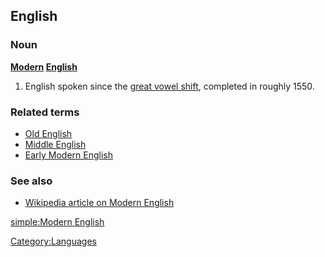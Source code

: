 ==English==

===Noun===
'''[[modern|Modern]] [[English]]'''

# English spoken since the [[great vowel shift]], completed in roughly 1550.

===Related terms===
*[[Old English]]
*[[Middle English]]
*[[Early Modern English]]

===See also===
*[[w:Modern English|Wikipedia article on Modern English]]

[[Category:Languages]]

[[simple:Modern English]]